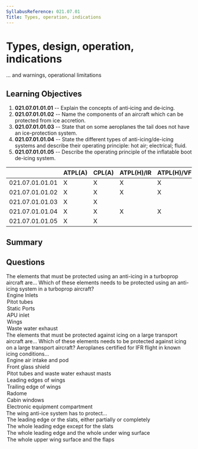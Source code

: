 ```yaml
---
SyllabusReference: 021.07.01
Title: Types, operation, indications
---
```


# Types, design, operation, indications

... and warnings, operational limitations

## Learning Objectives

1. **021.07.01.01.01** -- Explain the concepts of anti‑icing and de‑icing.
2. **021.07.01.01.02** -- Name the components of an aircraft which can be
   protected from ice accretion.
3. **021.07.01.01.03** -- State that on some aeroplanes the tail does not have
   an ice-protection system.
4. **021.07.01.01.04** -- State the different types of anti-icing/de-icing
   systems and describe their operating principle: hot air; electrical; fluid.
5. **021.07.01.01.05** -- Describe the operating principle of the inflatable
   boot de-icing system.

|                 | ATPL(A) | CPL(A) | ATPL(H)/IR | ATPL(H)/VFR | CPL(H) | IR  | CBIR(A) |
| --------------- | ------- | ------ | ---------- | ----------- | ------ | --- | ------- |
| 021.07.01.01.01 | X       | X      | X          | X           | X      |     |         |
| 021.07.01.01.02 | X       | X      | X          | X           | X      |     |         |
| 021.07.01.01.03 | X       | X      |            |             |        |     |         |
| 021.07.01.01.04 | X       | X      | X          | X           | X      |     |         |
| 021.07.01.01.05 | X       | X      |            |             |        |     |         |

## Summary

## Questions

<Question id="6QvqGcB2Iz" variant="correct" lo="021.07.01.01.02">
  <Text variant="multipleCorrect" select={4}>
    The elements that must be protected using an anti-icing in a turboprop
    aircraft are...
  </Text>
  <Text variant="oneCorrect">
    Which of these elements needs to be protected using an anti-icing system in
    a turboprop aircraft?
  </Text>
  <Option id="6QvqGcB2Iz-1" correct>
    Engine Inlets
  </Option>
  <Option id="6QvqGcB2Iz-2" correct>
    Pitot tubes
  </Option>
  <Option id="6QvqGcB2Iz-3" correct>
    Static Ports
  </Option>
  <Option id="6QvqGcB2Iz-4" why="">
    APU inlet
  </Option>
  <Option
    id="6QvqGcB2Iz-5"
    why="In medium sized turbo-prop aircraft, wings usually have the inflatable boot system, which is a de-icing system"
  >
    Wings
  </Option>
  <Option
    id="6QvqGcB2Iz-6"
    why="turboprops usually do not operate at temperatures requiring heating for the correct functioning of waste water exhausts."
  >
    Waste water exhaust
  </Option>
</Question>

<Question id="Q6ryQkz62i" variant="correct" lo="021.07.01.01.02">
  <Text variant="multipleCorrect" select={5}>
    The elements that must be protected against icing on a large transport
    aircraft are...
  </Text>
  <Text variant="oneCorrect">
    Which of these elements needs to be protected against icing on a large
    transport aircraft?
  </Text>
  <Explanation>
    Aeroplanes certified for IFR flight in known icing conditions...
  </Explanation>
  <Option id="Q6ryQkz62i-1" correct>
    Engine air intake and pod
  </Option>
  <Option id="Q6ryQkz62i-2" correct>
    Front glass shield
  </Option>
  <Option id="Q6ryQkz62i-3" correct>
    Pitot tubes and waste water exhaust masts
  </Option>
  <Option id="Q6ryQkz62i-4" correct>
    Leading edges of wings
  </Option>
  <Option
    id="Q6ryQkz62i-5"
    why="Ice aggregates on leading edges, not trailing edges "
  >
    Trailing edge of wings
  </Option>
  <Option
    id="Q6ryQkz62i-6"
    why="The radome, the dome in the nose of the aircraft containing the weather radar, is not critical for ice protection"
  >
    Radome
  </Option>
  <Option
    id="Q6ryQkz62i-7"
    why="Ice does not aggregate in significant quantities in the fuselage, and if it does it does not affect significantly the safe operation of the aircraft"
  >
    Cabin windows
  </Option>
  <Option
    id="Q6ryQkz62i-8"
    why="Electronic components are usually rated to operate at temperatures significantly lower than those found at 40 thousand ft"
  >
    Electronic equipment compartment
  </Option>
</Question>

<Question id="BR2B98Sxig" variant="correct" lo="021.07.01.01.04">
  <Text variant="oneCorrect">The wing anti-ice system has to protect...</Text>
  <Option id="BR2B98Sxig-1" correct>
    The leading edge or the slats, either partially or completely
  </Option>
  <Option id="BR2B98Sxig-2">The whole leading edge except for the slats</Option>
  <Option id="BR2B98Sxig-3">
    The whole leading edge and the whole under wing surface
  </Option>
  <Option id="BR2B98Sxig-4">The whole upper wing surface and the flaps</Option>
</Question>
